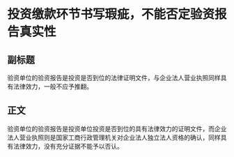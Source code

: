 # 投资缴款环节书写瑕疵，不能否定验资报告真实性
## 副标题
验资单位的验资报告是投资是否到位的法律证明文件，与企业法人营业执照同样具有法律效力，一般不应予推翻。
## 正文
验资单位的验资报告是投资单位投资是否到位的具有法律效力的证明文件，而企业法人营业执照则是国家工商行政管理机关对企业法人独立法人资格的确认，同样具有法律效力，没有充分证据不能予以否认。